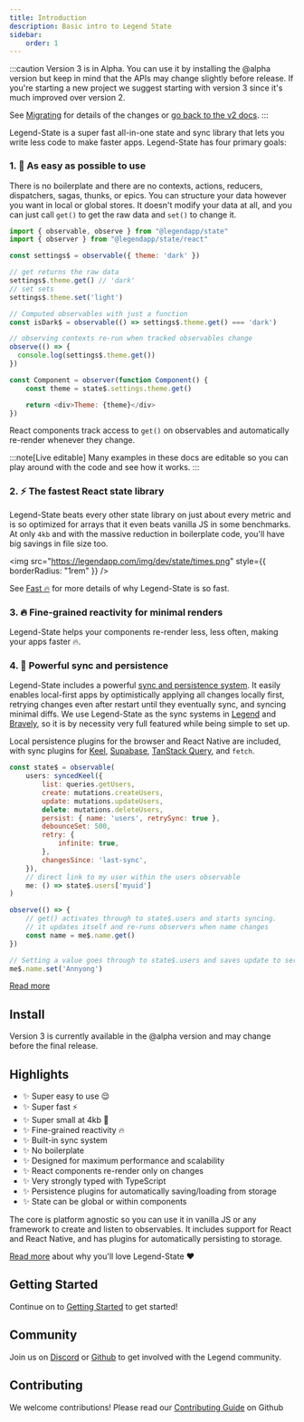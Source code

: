 ```yaml
---
title: Introduction
description: Basic intro to Legend State
sidebar:
    order: 1
---
```


:::caution
Version 3 is in Alpha. You can use it by installing the @alpha version but keep in mind that the APIs may change slightly before release. If you're starting a new project we suggest starting with version 3 since it's much improved over version 2.

See [Migrating](../../other/migrating) for details of the changes or [go back to the v2 docs](../../../v2).
:::


Legend-State is a super fast all-in-one state and sync library that lets you write less code to make faster apps. Legend-State has four primary goals:

### 1. 🦄 As easy as possible to use

There is no boilerplate and there are no contexts, actions, reducers, dispatchers, sagas, thunks, or epics. You can structure your data however you want in local or global stores. It doesn't modify your data at all, and you can just call `get()` to get the raw data and `set()` to change it.

```js
import { observable, observe } from "@legendapp/state"
import { observer } from "@legendapp/state/react"

const settings$ = observable({ theme: 'dark' })

// get returns the raw data
settings$.theme.get() // 'dark'
// set sets
settings$.theme.set('light')

// Computed observables with just a function
const isDark$ = observable(() => settings$.theme.get() === 'dark')

// observing contexts re-run when tracked observables change
observe(() => {
  console.log(settings$.theme.get())
})

const Component = observer(function Component() {
    const theme = state$.settings.theme.get()

    return <div>Theme: {theme}</div>
})
```

React components track access to `get()` on observables and automatically re-render whenever they change.

:::note[Live editable]
Many examples in these docs are editable so you can play around with the code and see how it works.
:::

<Intro />

### 2. ⚡️ The fastest React state library

Legend-State beats every other state library on just about every metric and is so optimized for arrays that it even beats vanilla JS in some benchmarks. At only `4kb` and with the massive reduction in boilerplate code, you'll have big savings in file size too.

<img
  src="https://legendapp.com/img/dev/state/times.png"
  style={{ borderRadius: "1rem" }}
/>

See [Fast 🔥](../fast) for more details of why Legend-State is so fast.

### 3. 🔥 Fine-grained reactivity for minimal renders

Legend-State helps your components re-render less, less often, making your apps faster 🔥.

<Primitives />

### 4. 💾 Powerful sync and persistence

Legend-State includes a powerful [sync and persistence system](../../usage/persist-sync). It easily enables local-first apps by optimistically applying all changes locally first, retrying changes even after restart until they eventually sync, and syncing minimal diffs. We use Legend-State as the sync systems in [Legend](https://legendapp.com) and [Bravely](https://bravely.io), so it is by necessity very full featured while being simple to set up.

Local persistence plugins for the browser and React Native are included, with sync plugins for [Keel](https://www.keel.so), [Supabase](https://www.supabase.com), [TanStack Query](https://tanstack.com/query), and `fetch`.

```js
const state$ = observable(
    users: syncedKeel({
        list: queries.getUsers,
        create: mutations.createUsers,
        update: mutations.updateUsers,
        delete: mutations.deleteUsers,
        persist: { name: 'users', retrySync: true },
        debounceSet: 500,
        retry: {
            infinite: true,
        },
        changesSince: 'last-sync',
    }),
    // direct link to my user within the users observable
    me: () => state$.users['myuid']
)

observe(() => {
    // get() activates through to state$.users and starts syncing.
    // it updates itself and re-runs observers when name changes
    const name = me$.name.get()
})

// Setting a value goes through to state$.users and saves update to server
me$.name.set('Annyong')
```

[Read more](../../usage/persist-sync)

## Install


Version 3 is currently available in the @alpha version and may change before the final release.

<Install name="@legendapp/state@alpha" />

## Highlights

- ✨ Super easy to use 😌
- ✨ Super fast ⚡️
- ✨ Super small at 4kb 🐥
- ✨ Fine-grained reactivity 🔥
- ✨ Built-in sync system
- ✨ No boilerplate
- ✨ Designed for maximum performance and scalability
- ✨ React components re-render only on changes
- ✨ Very strongly typed with TypeScript
- ✨ Persistence plugins for automatically saving/loading from storage
- ✨ State can be global or within components

The core is platform agnostic so you can use it in vanilla JS or any framework to create and listen to observables. It includes support for React and React Native, and has plugins for automatically persisting to storage.

[Read more](../why) about why you'll love Legend-State ❤️


## Getting Started

Continue on to [Getting Started](../getting-started) to get started!

## Community

Join us on [Discord](https://discord.gg/5CBaNtADNX) or [Github](https://github.com/LegendApp/legend-state) to get involved with the Legend community.

## Contributing

We welcome contributions! Please read our [Contributing Guide](https://github.com/LegendApp/legend-state) on Github
